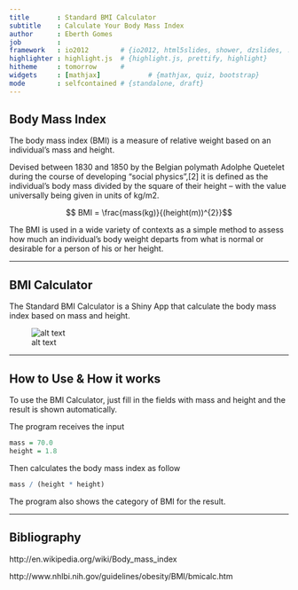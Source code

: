 ```yaml
---
title       : Standard BMI Calculator
subtitle    : Calculate Your Body Mass Index
author      : Eberth Gomes
job         : 
framework   : io2012        # {io2012, html5slides, shower, dzslides, ...}
highlighter : highlight.js  # {highlight.js, prettify, highlight}
hitheme     : tomorrow      # 
widgets     : [mathjax]            # {mathjax, quiz, bootstrap}
mode        : selfcontained # {standalone, draft}
---
```


## Body Mass Index

The body mass index (BMI) is a measure of relative weight based on an individual's mass and height.

Devised between 1830 and 1850 by the Belgian polymath Adolphe Quetelet during the course of developing "social physics",[2] it is defined as the individual's body mass divided by the square of their height – with the value universally being given in units of kg/m2.

$$ BMI = \frac{mass(kg)}{(height(m))^{2}}$$

The BMI is used in a wide variety of contexts as a simple method to assess how much an individual's body weight departs from what is normal or desirable for a person of his or her height. 

---

## BMI Calculator

The Standard BMI Calculator is a Shiny App that calculate the body mass index based on mass and height.

![alt text](images/example_bmi.png)

---

## How to Use & How it works

To use the BMI Calculator, just fill in the fields with mass and height and the result is shown automatically.

The program receives the input

```r
mass = 70.0
height = 1.8
```

Then calculates the body mass index as follow

```r
mass / (height * height)
```

The program also shows the category of BMI for the result.

---

## Bibliography

http://en.wikipedia.org/wiki/Body_mass_index

http://www.nhlbi.nih.gov/guidelines/obesity/BMI/bmicalc.htm

